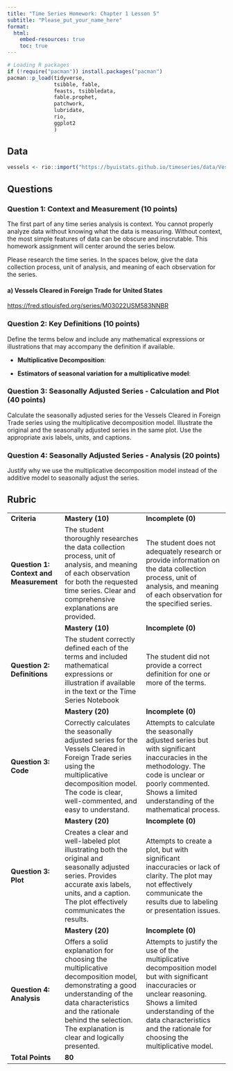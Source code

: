```yaml
---
title: "Time Series Homework: Chapter 1 Lesson 5"
subtitle: "Please_put_your_name_here"
format: 
  html:
    embed-resources: true
    toc: true
---
```


```r

# Loading R packages
if (!require("pacman")) install.packages("pacman")
pacman::p_load(tidyverse, 
               tsibble, fable,
               feasts, tsibbledata,
               fable.prophet,
               patchwork,
               lubridate, 
               rio,
               ggplot2
               )
```

## Data

```r
vessels <- rio::import("https://byuistats.github.io/timeseries/data/Vessels_Trade_US.csv")
```

## Questions

### Question 1: Context and Measurement (10 points)

The first part of any time series analysis is context. You cannot properly analyze data without knowing what the data is measuring. Without context, the most simple features of data can be obscure and inscrutable. This homework assignment will center around the series below.

Please research the time series. In the spaces below, give the data collection process, unit of analysis, and meaning of each observation for the series.

#### a) **Vessels Cleared in Foreign Trade for United States**

<https://fred.stlouisfed.org/series/M03022USM583NNBR>

::: {.callout-note title="Answer" icon="false"}
<!-- Delete this and put your answer here. The three colons mark the end of your answer. -->
:::

### Question 2: Key Definitions (10 points)

Define the terms below and include any mathematical expressions or illustrations that may accompany the definition if available.

::: {.callout-note title="Answer" icon="false"}
-   **Multiplicative Decomposition**: 
<!-- Delete this and put your answer here. -->

-   **Estimators of seasonal variation for a multiplicative model**: 
<!-- Delete this and put your answer here. -->

:::

### Question 3: Seasonally Adjusted Series - Calculation and Plot (40 points)

Calculate the seasonally adjusted series for the Vessels Cleared in Foreign Trade series using the multiplicative decomposition model. Illustrate the original and the seasonally adjusted series in the same plot. Use the appropriate axis labels, units, and captions.

::: {.callout-note title="Answer" icon="false"}
<!-- Delete this and put your answer here. -->

:::

### Question 4: Seasonally Adjusted Series - Analysis (20 points)

Justify why we use the multiplicative decomposition model instead of the additive model to seasonally adjust the series.

::: {.callout-note title="Answer" icon="false"}
<!-- Delete this and put your answer here. -->

:::

## Rubric

+----------------------------------------------+------------------------------------------------------------------------------------------------------------------------------------------------------------------------------------------------------------------------------------------+--------------------------------------------------------------------------------------------------------------------------------------------------------------------------------------------------------------------------------------------------+
| **Criteria**                                 | **Mastery (10)**                                                                                                                                                                                                                         | **Incomplete (0)**                                                                                                                                                                                                                               |
+----------------------------------------------+------------------------------------------------------------------------------------------------------------------------------------------------------------------------------------------------------------------------------------------+--------------------------------------------------------------------------------------------------------------------------------------------------------------------------------------------------------------------------------------------------+
| #### **Question 1: Context and Measurement** | The student thoroughly researches the data collection process, unit of analysis, and meaning of each observation for both the requested time series. Clear and comprehensive explanations are provided.                                  | The student does not adequately research or provide information on the data collection process, unit of analysis, and meaning of each observation for the specified series.                                                                      |
+----------------------------------------------+------------------------------------------------------------------------------------------------------------------------------------------------------------------------------------------------------------------------------------------+--------------------------------------------------------------------------------------------------------------------------------------------------------------------------------------------------------------------------------------------------+
|                                              | **Mastery (10)**                                                                                                                                                                                                                         | **Incomplete (0)**                                                                                                                                                                                                                               |
+----------------------------------------------+------------------------------------------------------------------------------------------------------------------------------------------------------------------------------------------------------------------------------------------+--------------------------------------------------------------------------------------------------------------------------------------------------------------------------------------------------------------------------------------------------+
| #### **Question 2: Definitions**             | The student correctly defined each of the terms and included mathematical expressions or illustration if available in the text or the Time Series Notebook                                                                               | The student did not provide a correct definition for one or more of the terms.                                                                                                                                                                   |
+----------------------------------------------+------------------------------------------------------------------------------------------------------------------------------------------------------------------------------------------------------------------------------------------+--------------------------------------------------------------------------------------------------------------------------------------------------------------------------------------------------------------------------------------------------+
|                                              | **Mastery (20)**                                                                                                                                                                                                                         | **Incomplete (0)**                                                                                                                                                                                                                               |
+----------------------------------------------+------------------------------------------------------------------------------------------------------------------------------------------------------------------------------------------------------------------------------------------+--------------------------------------------------------------------------------------------------------------------------------------------------------------------------------------------------------------------------------------------------+
| #### **Question 3: Code**                    | Correctly calculates the seasonally adjusted series for the Vessels Cleared in Foreign Trade series using the multiplicative decomposition model. The code is clear, well-commented, and easy to understand.                             | Attempts to calculate the seasonally adjusted series but with significant inaccuracies in the methodology. The code is unclear or poorly commented. Shows a limited understanding of the mathematical process.                                   |
+----------------------------------------------+------------------------------------------------------------------------------------------------------------------------------------------------------------------------------------------------------------------------------------------+--------------------------------------------------------------------------------------------------------------------------------------------------------------------------------------------------------------------------------------------------+
|                                              | **Mastery (20)**                                                                                                                                                                                                                         | **Incomplete (0)**                                                                                                                                                                                                                               |
+----------------------------------------------+------------------------------------------------------------------------------------------------------------------------------------------------------------------------------------------------------------------------------------------+--------------------------------------------------------------------------------------------------------------------------------------------------------------------------------------------------------------------------------------------------+
| #### **Question 3: Plot**                    | Creates a clear and well-labeled plot illustrating both the original and seasonally adjusted series. Provides accurate axis labels, units, and a caption. The plot effectively communicates the results.                                 | Attempts to create a plot, but with significant inaccuracies or lack of clarity. The plot may not effectively communicate the results due to labeling or presentation issues.                                                                    |
+----------------------------------------------+------------------------------------------------------------------------------------------------------------------------------------------------------------------------------------------------------------------------------------------+--------------------------------------------------------------------------------------------------------------------------------------------------------------------------------------------------------------------------------------------------+
|                                              | **Mastery (20)**                                                                                                                                                                                                                         | **Incomplete (0)**                                                                                                                                                                                                                               |
+----------------------------------------------+------------------------------------------------------------------------------------------------------------------------------------------------------------------------------------------------------------------------------------------+--------------------------------------------------------------------------------------------------------------------------------------------------------------------------------------------------------------------------------------------------+
| #### **Question 4: Analysis**                | Offers a solid explanation for choosing the multiplicative decomposition model, demonstrating a good understanding of the data characteristics and the rationale behind the selection. The explanation is clear and logically presented. | Attempts to justify the use of the multiplicative decomposition model but with significant inaccuracies or unclear reasoning. Shows a limited understanding of the data characteristics and the rationale for choosing the multiplicative model. |
+----------------------------------------------+------------------------------------------------------------------------------------------------------------------------------------------------------------------------------------------------------------------------------------------+--------------------------------------------------------------------------------------------------------------------------------------------------------------------------------------------------------------------------------------------------+
| **Total Points**                             | **80**                                                                                                                                                                                                                                   |                                                                                                                                                                                                                                                  |
+----------------------------------------------+------------------------------------------------------------------------------------------------------------------------------------------------------------------------------------------------------------------------------------------+--------------------------------------------------------------------------------------------------------------------------------------------------------------------------------------------------------------------------------------------------+
